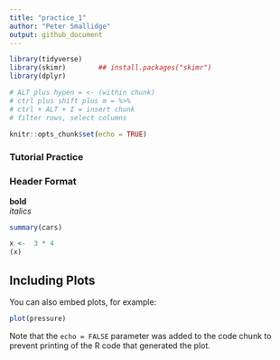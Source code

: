 ```yaml
---
title: "practice_1"
author: "Peter Smallidge"
output: github_document
---
```


```r
library(tidyverse)
library(skimr)        ## install.packages("skimr")
library(dplyr)

# ALT plus hypen = <- (within chunk)
# ctrl plus shift plus m = %>% 
# ctrl + ALT + I = insert chunk
# filter rows, select columns

```



<!-- 
use this code for comments between chunks
-->

```r
knitr::opts_chunk$set(echo = TRUE)
```

### Tutorial Practice
### Header Format

**bold** <br>
*italics*



```r
summary(cars)

x <-  3 * 4
(x)
```

## Including Plots


You can also embed plots, for example:

```r
plot(pressure)
```

Note that the `echo = FALSE` parameter was added to the code chunk to prevent printing of the R code that generated the plot.
